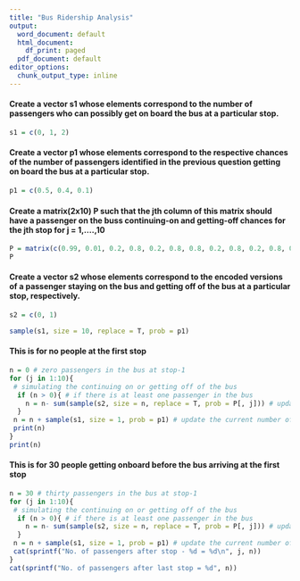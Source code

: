 ---
title: "Bus Ridership Analysis"
output:
  word_document: default
  html_document:
    df_print: paged
  pdf_document: default
editor_options:
  chunk_output_type: inline
---

#### Create a vector s1 whose elements correspond to the number of passengers who can possibly get on board the bus at a particular stop.

```{r}
s1 = c(0, 1, 2)
```

#### Create a vector p1 whose elements correspond to the respective chances of the number of passengers identified in the previous question getting on board the bus at a particular stop.

```{r}
p1 = c(0.5, 0.4, 0.1)
```

#### Create a matrix(2x10) P such that the jth column of this matrix should have a passenger on the buss continuing-on and getting-off chances for the jth stop for j = 1,....,10

```{r}
P = matrix(c(0.99, 0.01, 0.2, 0.8, 0.2, 0.8, 0.8, 0.2, 0.8, 0.2, 0.8, 0.2, 0.8, 0.2, 0.2, 0.8, 0.2, 0.8, 0.0, 1.0), nrow = 2, ncol = 10)
P
```

#### Create a vector s2 whose elements correspond to the encoded versions of a passenger staying on the bus and getting off of the bus at a particular stop, respectively.

```{r}
s2 = c(0, 1)
```

```{r}
sample(s1, size = 10, replace = T, prob = p1)
```

#### This is for no people at the first stop

```{r}
n = 0 # zero passengers in the bus at stop-1
for (j in 1:10){
 # simulating the continuing on or getting off of the bus
  if (n > 0){ # if there is at least one passenger in the bus
    n = n- sum(sample(s2, size = n, replace = T, prob = P[, j])) # updating the number of passengers in the bus by subtracting off the number of passengers that gets off of the bus at the j-th stop
  }
 n = n + sample(s1, size = 1, prob = p1) # update the current number of passengers in the bus by adding the number of passengers that board the bus at the j-th stop
 print(n)
}
print(n)
```

#### This is for 30 people getting onboard before the bus arriving at the first stop

```{r}
n = 30 # thirty passengers in the bus at stop-1
for (j in 1:10){
 # simulating the continuing on or getting off of the bus
  if (n > 0){ # if there is at least one passenger in the bus
    n = n- sum(sample(s2, size = n, replace = T, prob = P[, j])) # updating the number of passengers in the bus by subtracting off the number of passengers that gets off of the bus at the j-th stop
  }
 n = n + sample(s1, size = 1, prob = p1) # update the current number of passengers in the bus by adding the number of passengers that board the bus at the j-th stop
 cat(sprintf("No. of passengers after stop - %d = %d\n", j, n))
}
cat(sprintf("No. of passengers after last stop = %d", n))
```
